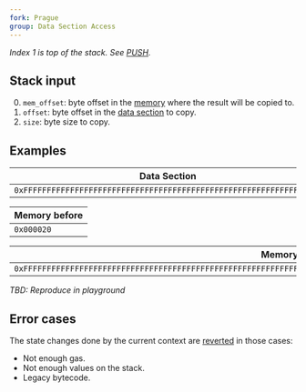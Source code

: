 ```yaml
---
fork: Prague
group: Data Section Access
---
```


*Index 1 is top of the stack. See [PUSH](/#60).*

## Stack input

0. `mem_offset`: byte offset in the [memory](/about) where the result will be copied to.
1. `offset`: byte offset in the [data section](/about) to copy.
2. `size`: byte size to copy.

## Examples

| Data Section |
|---------|
| `0xFFFFFFFFFFFFFFFFFFFFFFFFFFFFFFFFFFFFFFFFFFFFFFFFFFFFFFFFFFFFFFFF` |

| Memory before |
|---------|
| `0x000020` |

| Memory after |
|---------------------:|
| `0xFFFFFFFFFFFFFFFFFFFFFFFFFFFFFFFFFFFFFFFFFFFFFFFFFFFFFFFFFFFFFFFF` |

*TBD: Reproduce in playground*

## Error cases

The state changes done by the current context are [reverted](#FD) in those cases:
- Not enough gas.
- Not enough values on the stack.
- Legacy bytecode.
